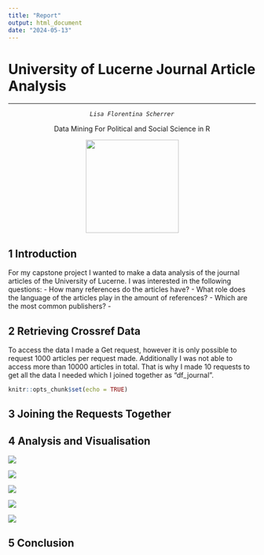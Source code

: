 ```yaml
---
title: "Report"
output: html_document
date: "2024-05-13"
---
```


# University of Lucerne Journal Article Analysis

------------------------------------------------------------------------

::: {style="text-align: center;"}
::: {style="text-align: center;"}
*`Lisa Florentina Scherrer`*

Data Mining For Political and Social Science in R

![](images/clipboard-978820727.png){width="189"}
:::
:::

## 1 Introduction

For my capstone project I wanted to make a data analysis of the journal articles of the University of Lucerne. I was interested in the following questions: - How many references do the articles have? - What role does the language of the articles play in the amount of references? - Which are the most common publishers? -

## 2 Retrieving Crossref Data

To access the data I made a Get request, however it is only possible to request 1000 articles per request made. Additionally I was not able to access more than 10000 articles in total. That is why I made 10 requests to get all the data I needed which I joined together as "df_journal".

```r
knitr::opts_chunk$set(echo = TRUE)
```

## 3 Joining the Requests Together

## 4 Analysis and Visualisation

![](images/scatter_ref_year.png)

![](images/hist_ref250.png)

![](images/hist_ref.png)

![](images/hist_publisher.png)

![](images/ref_lang_time-01.png)

## 5 Conclusion
